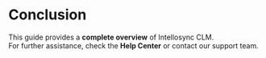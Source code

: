 # Conclusion

This guide provides a **complete overview** of Intellosync CLM.  
For further assistance, check the **Help Center** or contact our support team.
